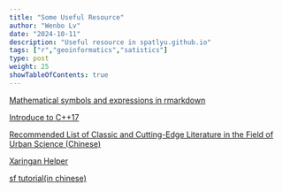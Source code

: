 ```yaml
---
title: "Some Useful Resource"
author: "Wenbo Lv"
date: "2024-10-11"
description: "Useful resource in spatlyu.github.io"
tags: ["r","geoinformatics","satistics"]
type: post
weight: 25
showTableOfContents: true
---
```


[Mathematical symbols and expressions in rmarkdown](https://spatlyu.github.io/materials/mathsymbols.html)

[Introduce to C++17](http://www.tup.tsinghua.edu.cn/upload/books/yz/081003-01.pdf)

[Recommended List of Classic and Cutting-Edge Literature in the Field of Urban Science (Chinese)](https://pattern.swarma.org/article/233?from=wechat)

[Xaringan Helper](https://spatlyu.github.io/materials/xaringan.pdf)

[sf tutorial(in chinese)](https://spatlyu.github.io/slides/sf_tutorial.html)